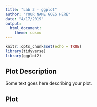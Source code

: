 ```yaml
---
title: "Lab 3 - ggplot"
author: "YOUR NAME GOES HERE"
date: "4/17/2019"
output: 
  html_document: 
    theme: cosmo
---
```


```r
knitr::opts_chunk$set(echo = TRUE)
library(tidyverse)
library(ggplot2)
```

## Plot Description

Some text goes here describing your plot.

## Plot

```r
```